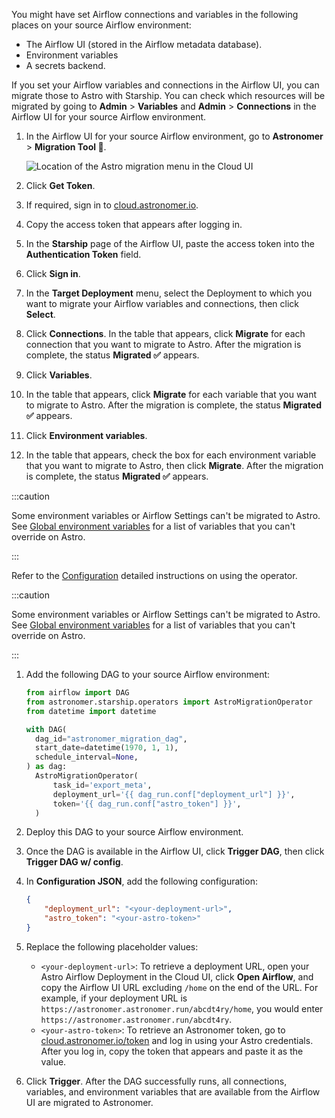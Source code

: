 
You might have set Airflow connections and variables in the following places on your source Airflow environment:

- The Airflow UI (stored in the Airflow metadata database).
- Environment variables
- A secrets backend.

If you set your Airflow variables and connections in the Airflow UI, you can migrate those to Astro with Starship. You can check which resources will be migrated by going to **Admin** > **Variables** and **Admin** > **Connections** in the Airflow UI for your source Airflow environment.

<Tabs>
<TabItem value="plugin" label="Starship Plugin" default>

1. In the Airflow UI for your source Airflow environment, go to **Astronomer** > **Migration Tool 🚀**.

    ![Location of the Astro migration menu in the Cloud UI](/img/docs/migration-menu.png)

2. Click **Get Token**.
3. If required, sign in to [cloud.astronomer.io](https://cloud.astronomer.io).
4. Copy the access token that appears after logging in. 
5. In the **Starship** page of the Airflow UI, paste the access token into the **Authentication Token** field.
6. Click **Sign in**.
7. In the **Target Deployment** menu, select the Deployment to which you want to migrate your Airflow variables and connections, then click **Select**.
8. Click **Connections**. In the table that appears, click **Migrate** for each connection that you want to migrate to Astro. After the migration is complete, the status **Migrated ✅** appears.
9. Click **Variables**.
10. In the table that appears, click **Migrate** for each variable that you want to migrate to Astro. After the migration is complete, the status **Migrated ✅** appears.
11. Click **Environment variables**.
12. In the table that appears, check the box for each environment variable that you want to migrate to Astro, then click **Migrate**. After the migration is complete, the status **Migrated ✅** appears.

  :::caution

  Some environment variables or Airflow Settings can't be migrated to Astro. See [Global environment variables](https://docs.astronomer.io/astro/platform-variables) for a list of variables that you can't override on Astro.

  :::

</TabItem>
<TabItem value="operator" label="Starship operator">

Refer to the [Configuration](https://github.com/astronomer/starship/tree/master/astronomer-starship-provider#configuration) detailed instructions on using the operator.

:::caution

Some environment variables or Airflow Settings can't be migrated to Astro. See [Global environment variables](https://docs.astronomer.io/astro/platform-variables) for a list of variables that you can't override on Astro.

:::

1. Add the following DAG to your source Airflow environment:

    ```python
    from airflow import DAG
    from astronomer.starship.operators import AstroMigrationOperator
    from datetime import datetime

    with DAG(
      dag_id="astronomer_migration_dag",
      start_date=datetime(1970, 1, 1),
      schedule_interval=None,
    ) as dag:
      AstroMigrationOperator(
          task_id='export_meta',
          deployment_url='{{ dag_run.conf["deployment_url"] }}',
          token='{{ dag_run.conf["astro_token"] }}',
      )
    ```
2. Deploy this DAG to your source Airflow environment.
3. Once the DAG is available in the Airflow UI, click **Trigger DAG**, then click **Trigger DAG w/ config**. 
4. In **Configuration JSON**, add the following configuration:

    ```json
    {
        "deployment_url": "<your-deployment-url>",
        "astro_token": "<your-astro-token>"
    }
    ```

5. Replace the following placeholder values:

    - `<your-deployment-url>`: To retrieve a deployment URL, open your Astro Airflow Deployment in the Cloud UI, click **Open Airflow**, and copy the Airflow UI URL excluding `/home` on the end of the URL. For example, if your deployment URL is `https://astronomer.astronomer.run/abcdt4ry/home`, you would enter `https://astronomer.astronomer.run/abcdt4ry`.
    - `<your-astro-token>`: To retrieve an Astronomer token, go to [cloud.astronomer.io/token](https://cloud.astronomer.io/token) and log in using your Astro credentials. After you log in, copy the token that appears and paste it as the value.

6. Click **Trigger**. After the DAG successfully runs, all connections, variables, and environment variables that are available from the Airflow UI are migrated to Astronomer.

</TabItem>
</Tabs>